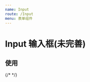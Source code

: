 ```yaml
---
name: Input
route: /Input
menu: 表单组件
---
```




# Input 输入框(未完善)

## 使用
<Playground>
   {/* <Input.password errorword="长度为8—16个字符" forceword="" /> */}
</Playground>


<!-- 
<Input.password errorword="长度为8—16个字符" forceword="" />

<Input.phone reg={/^[1]([3-9])[0-9]{9}$/} /> 

<Input.search prefix icon={'eye-on'} /> 

<Input.prefixPassword 
  errorword="长度为8—16个字符" 
  forceword="" 
/>

<Input.prefix
  icon={'eye-on'}
/>


<Input.prefix
  clear
  icon={'eye-on'}
  type='text'
  maxLength={4}
  >
  <span>头部信息</span>
</Input.prefix> 

<Input.suffix
  clear
  icon={'eye-on'}
  type='text'
  maxLength={4}
  placeholder='验证码'
  value={'天下第一'}
  onChange={()=>{
    console.log('aa')
  }}>
  <Image src='https://aotu.io/img.png' />
</Input.suffix>


<Input addonBefore="Http://" addonAfter=".com" defaultValue="mysite" />

<Input addonAfter={<Icon kind="setting" />} defaultValue="mysite" />

<Input.Password placeholder="input password" />

<Input.Search
  placeholder="input search text"
  enterButton="Search"
  size="large"
  onSearch={value => console.log(value)}
  loading
/>

<Input.TextArea 
  placeholder="textarea with clear icon" 
  allowClear 
  onChange={onChange} />

JqbInput.password

icon 是定义左边的样式 -->


